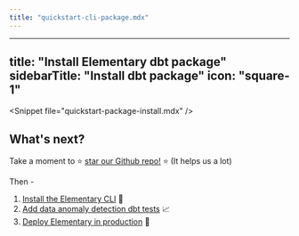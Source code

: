 ```yaml
---
title: "quickstart-cli-package.mdx"
---
```


---
title: "Install Elementary dbt package"
sidebarTitle: "Install dbt package"
icon: "square-1"
---

&lt;Snippet file="quickstart-package-install.mdx" /&gt;

## What's next?

Take a moment to ⭐️ [star our Github repo!](https://github.com/elementary-data/elementary) ⭐️ (It helps us a lot)

Then -

1. [Install the Elementary CLI](/oss/quickstart/quickstart-cli) 🤩
2. [Add data anomaly detection dbt tests](/data-tests/add-elementary-tests) 📈
3. [Deploy Elementary in production](/oss/deployment-and-configuration/elementary-in-production) 🚀
